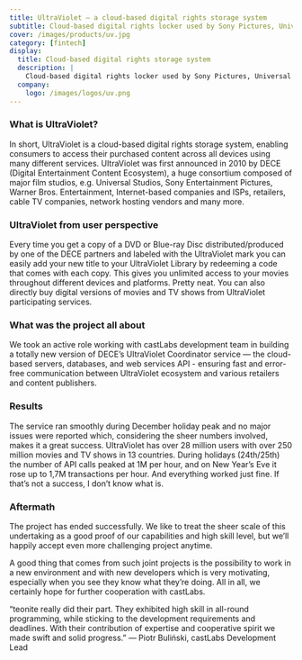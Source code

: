 ```yaml
---
title: UltraViolet — a cloud-based digital rights storage system
subtitle: Cloud-based digital rights locker used by Sony Pictures, Universal Studios, Warner Bros, Fox, HBO, BBC. UltraViolet has over 28 million users with over 250 million movies and TV shows in 13 countries. 
cover: /images/products/uv.jpg
category: [fintech]
display:
  title: Cloud-based digital rights storage system
  description: |
    Cloud-based digital rights locker used by Sony Pictures, Universal Studios, Warner Bros, Fox, HBO, BBC. UltraViolet has over 28 million users with over 250 million movies and TV shows in 13 countries.
  company:
    logo: /images/logos/uv.png
---
```


### What is UltraViolet?

In short, UltraViolet is a cloud-based digital rights storage system, enabling consumers to access their purchased content across all devices using many different services. UltraViolet was first announced in 2010 by DECE (Digital Entertainment Content Ecosystem), a huge consortium composed of major film studios, e.g. Universal Studios, Sony Entertainment Pictures, Warner Bros. Entertainment, Internet-based companies and ISPs, retailers, cable TV companies, network hosting vendors and many more.

### UltraViolet from user perspective

Every time you get a copy of a DVD or Blue-ray Disc distributed/produced by one of the DECE partners and labeled with the UltraViolet mark you can easily add your new title to your UltraViolet Library by redeeming a code that comes with each copy. This gives you unlimited access to your movies throughout different devices and platforms. Pretty neat. You can also directly buy digital versions of movies and TV shows from UltraViolet participating services.

### What was the project all about

We took an active role working with castLabs development team in building a totally new version of DECE’s UltraViolet Coordinator service — the cloud-based servers, databases, and web services API - ensuring fast and error-free communication between UltraViolet ecosystem and various retailers and content publishers.

### Results

The service ran smoothly during December holiday peak and no major issues were reported which, considering the sheer numbers involved, makes it a great success. UltraViolet has over 28 million users with over 250 million movies and TV shows in 13 countries. During holidays (24th/25th) the number of API calls peaked at 1M per hour, and on New Year’s Eve it rose up to 1,7M transactions per hour. And everything worked just fine. If that’s not a success, I don’t know what is.

### Aftermath

The project has ended successfully. We like to treat the sheer scale of this undertaking as a good proof of our capabilities and high skill level, but we’ll happily accept even more challenging project anytime.

A good thing that comes from such joint projects is the possibility to work in a new environment and with new developers which is very motivating, especially when you see they know what they’re doing. All in all, we certainly hope for further cooperation with castLabs.

<Divider />
“teonite really did their part. They exhibited high skill in all-round programming, while sticking to the development requirements and deadlines. With their contribution of expertise and cooperative spirit we made swift and solid progress.”  
— Piotr Buliński, castLabs Development Lead
